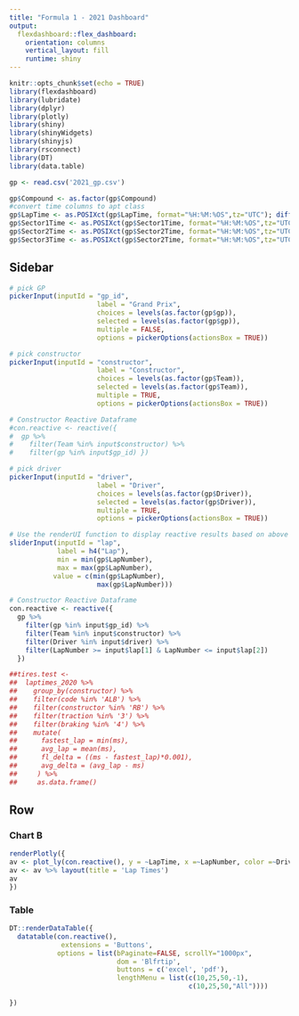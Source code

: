 ```yaml
---
title: "Formula 1 - 2021 Dashboard"
output: 
  flexdashboard::flex_dashboard:
    orientation: columns
    vertical_layout: fill
    runtime: shiny
---
```


```r
knitr::opts_chunk$set(echo = TRUE)
library(flexdashboard)
library(lubridate)
library(dplyr)
library(plotly)
library(shiny)
library(shinyWidgets)
library(shinyjs)
library(rsconnect)
library(DT)
library(data.table)

gp <- read.csv('2021_gp.csv')

gp$Compound <- as.factor(gp$Compound)
#convert time columns to apt class 
gp$LapTime <- as.POSIXct(gp$LapTime, format="%H:%M:%OS",tz="UTC"); difftime(gp$LapTime,trunc(gp$LapTime,"day"),units="secs")
gp$Sector1Time <- as.POSIXct(gp$Sector1Time, format="%H:%M:%OS",tz="UTC"); difftime(gp$Sector1Time,trunc(gp$Sector1Time,"day"),units="secs")
gp$Sector2Time <- as.POSIXct(gp$Sector2Time, format="%H:%M:%OS",tz="UTC"); difftime(gp$Sector2Time,trunc(gp$Sector2Time,"day"),units="secs")
gp$Sector3Time <- as.POSIXct(gp$Sector2Time, format="%H:%M:%OS",tz="UTC"); difftime(gp$Sector3Time,trunc(gp$Sector3Time,"day"),units="secs")

```

Sidebar {.sidebar data-width=350}
---------------------------------------------------

```r

# pick GP
pickerInput(inputId = "gp_id",
                      label = "Grand Prix",
                      choices = levels(as.factor(gp$gp)),
                      selected = levels(as.factor(gp$gp)),
                      multiple = FALSE,
                      options = pickerOptions(actionsBox = TRUE))

# pick constructor
pickerInput(inputId = "constructor",
                      label = "Constructor",
                      choices = levels(as.factor(gp$Team)),
                      selected = levels(as.factor(gp$Team)),
                      multiple = TRUE,
                      options = pickerOptions(actionsBox = TRUE))

# Constructor Reactive Dataframe
#con.reactive <- reactive({
#  gp %>%
#    filter(Team %in% input$constructor) %>%
#    filter(gp %in% input$gp_id) })

# pick driver
pickerInput(inputId = "driver",
                      label = "Driver",
                      choices = levels(as.factor(gp$Driver)),
                      selected = levels(as.factor(gp$Driver)),
                      multiple = TRUE,
                      options = pickerOptions(actionsBox = TRUE))

# Use the renderUI function to display reactive results based on above selections
sliderInput(inputId = "lap",
            label = h4("Lap"),
            min = min(gp$LapNumber),
            max = max(gp$LapNumber),
           value = c(min(gp$LapNumber), 
                      max(gp$LapNumber)))

# Constructor Reactive Dataframe
con.reactive <- reactive({
  gp %>%
    filter(gp %in% input$gp_id) %>%
    filter(Team %in% input$constructor) %>%
    filter(Driver %in% input$driver) %>%
    filter(LapNumber >= input$lap[1] & LapNumber <= input$lap[2])
  }) 

##tires.test <- 
##  laptimes_2020 %>%
##    group_by(constructor) %>%
##    filter(code %in% 'ALB') %>%
##    filter(constructor %in% 'RB') %>%
##    filter(traction %in% '3') %>%
##    filter(braking %in% '4') %>% 
##    mutate(  
##      fastest_lap = min(ms),
##      avg_lap = mean(ms),
##      fl_delta = ((ms - fastest_lap)*0.001),
##      avg_delta = (avg_lap - ms)
##     ) %>%
##     as.data.frame()

```


Row {data-width=350}
-----------------------------------------------------------------------

### Chart B

```r
renderPlotly({
av <- plot_ly(con.reactive(), y = ~LapTime, x =~LapNumber, color =~Driver, type = 'scatter', mode = 'lines')
av <- av %>% layout(title = 'Lap Times')
av
})
```


### Table
```r
DT::renderDataTable({
  datatable(con.reactive(),
             extensions = 'Buttons',
            options = list(bPaginate=FALSE, scrollY="1000px", 
                           dom = 'Blfrtip',
                           buttons = c('excel', 'pdf'),
                           lengthMenu = list(c(10,25,50,-1),
                                             c(10,25,50,"All"))))
  
})
```

